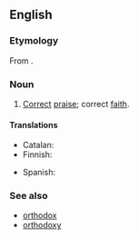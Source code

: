 ==English==

===Etymology===
From {{etyl|grc|en}} {{m|grc|ὀρθοδοξία}}.

===Noun===
{{en-noun|-}}

# [[correct|Correct]] [[praise]]; correct [[faith]].

====Translations====
{{trans-top|correct praise}}
* Catalan: {{t|ca|ortodòxia|f}}
* Finnish: {{t|fi|ortodoksia}}
{{trans-mid}}
* Spanish: {{t|es|ortodoxia|f}}
{{trans-bottom}}

===See also===
* [[orthodox]]
* [[orthodoxy]]